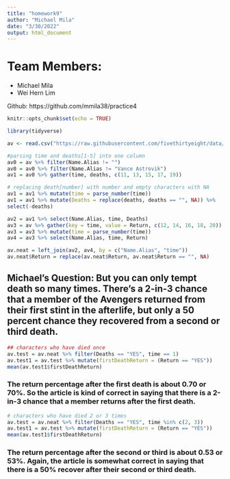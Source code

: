 ```yaml
---
title: "homework9"
author: "Michael Mila"
date: "3/30/2022"
output: html_document
---
```


# Team Members:
- Michael Mila
- Wei Hern Lim

Github: https://github.com/mmila38/practice4

```r
knitr::opts_chunk$set(echo = TRUE)
```

```r
library(tidyverse)
```

```r
av <- read.csv("https://raw.githubusercontent.com/fivethirtyeight/data/master/avengers/avengers.csv", stringsAsFactors = FALSE)
```

```r

#parsing time and deaths[1-5] into one column
av0 = av %>% filter(Name.Alias != "")
av0 = av0 %>% filter(Name.Alias != "Vance Astrovik")
av1 = av0 %>% gather(time, deaths, c(11, 13, 15, 17, 19))

# replacing death[number] with number and empty characters with NA
av1 = av1 %>% mutate(time = parse_number(time))
av1 = av1 %>% mutate(Deaths = replace(deaths, deaths == "", NA)) %>%
select(-deaths)

av2 = av1 %>% select(Name.Alias, time, Deaths)
av3 = av %>% gather(key = time, value = Return, c(12, 14, 16, 18, 20))
av3 = av3 %>% mutate(time = parse_number(time))
av4 = av3 %>% select(Name.Alias, time, Return)

av.neat = left_join(av2, av4, by = c("Name.Alias", "time"))
av.neat$Return = replace(av.neat$Return, av.neat$Return == "", NA)
```

## Michael's Question: But you can only tempt death so many times. There’s a 2-in-3 chance that a member of the Avengers returned from their first stint in the afterlife, but only a 50 percent chance they recovered from a second or third death.

```r
## characters who have died once
av.test = av.neat %>% filter(Deaths == "YES", time == 1)
av.test1 = av.test %>% mutate(firstDeathReturn = (Return == "YES"))
mean(av.test1$firstDeathReturn)
```

### The return percentage after the first death is about 0.70 or 70%. So the article is kind of correct in saying that there is a 2-in-3 chance that a member returns after the first death.

```r
# characters who have died 2 or 3 times
av.test = av.neat %>% filter(Deaths == "YES", time %in% c(2, 3))
av.test1 = av.test %>% mutate(firstDeathReturn = (Return == "YES"))
mean(av.test1$firstDeathReturn)
```

### The return percentage after the second or third is about 0.53 or 53%. Again, the article is somewhat correct in saying that there is a 50% recover after their second or third death.

